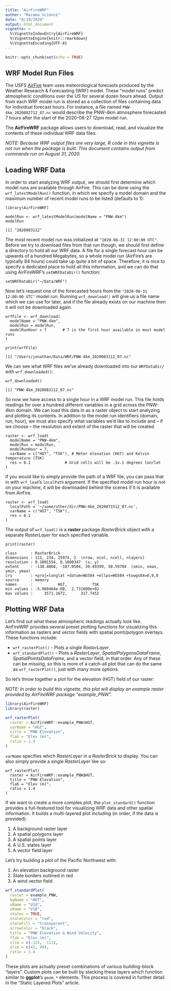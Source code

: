 ```yaml
---
title: "AirFireWRF"
author: "Mazama Science"
date: "8/19/2020"
output: html_document
vignette: >
  %\VignetteIndexEntry{AirFireWRF}
  %\VignetteEngine{knitr::rmarkdown}
  %\VignetteEncoding{UTF-8}
---
```


```r
knitr::opts_chunk$set(echo = TRUE)
```

## WRF Model Run Files

The USFS [AirFire](https://www.airfire.org) team uses meteorological forecasts 
produced by the Weather Research & Forecasting (WRF) model. These "model runs" 
predict atmospheric conditions over the US for several dozen hours ahead. Output
from each WRF model run is stored as a collection of files containing data for 
individual forecast hours. For instance, a file named `PNW-4km_2020082712_07.nc` 
would describe the PNW-4km atmosphere forecasted 7 hours after the start of the 
2020-08-27 12pm model run. 

The **AirFireWRF** package allows users to download, read, and visualize the 
contents of these individual WRF data files.

_NOTE:  Because WRF output files are very large, R code in this vignette is not 
run when the package is built. This document contains output from commands run 
on August 31, 2020._

## Loading WRF Data

In order to start analyzing WRF output, we should first determine which model 
runs are available through AirFire. This can be done using the 
`wrf_latestModelRun()` function, in which we specify a model domain and the 
maximum number of recent model runs to be listed (defaults to 1):

```
library(AirFireWRF)

modelRun <- wrf_latestModelRun(modelName = "PNW-4km")
modelRun
```

```
[1] "2020083112"
```

The most recent model run was initialized at 
`"2020-08-31 12:00:00 UTC"`. Before we try to download files from that run 
though, we should first define a directory to hold all our WRF data. A file for 
a single forecast hour can be upwards of a hundred Megabytes, so a whole model 
run (AirFire's are typically 84 hours) could take up quite a bit of space. 
Therefore, it is nice to specify a dedicated place to hold all this information, 
and we can do that using AirFireWRF's `setWRFDataDir()` function:

```
setWRFDataDir("~/Data/WRF")
```

Now let's request one of the forecasted hours from the 
`"2020-08-31 12:00:00 UTC"` model run. Running `wrf_download()` will give us 
a file name which we can use for later, and if the file already exists on our 
machine then it will not be downloaded again.

```
wrfFile <- wrf_download(
  modelName = "PNW-4km",
  modelRun = modelRun,
  modelRunHour = 7       # 7 is the first hour available in most model runs
)

print(wrfFile)
```

```
[1] "/Users/jonathan/Data/WRF/PNW-4km_2020083112_07.nc"
```

We can see what WRF files we've already downloaded into our `WRFDataDir/` with
`wrf_downloaded()`:

```
wrf_downloaded()
```

```
[1] "PNW-4km_2020083112_07.nc"
```

So now we have access to a single hour in a WRF model run. This file holds 
readings for over a hundred different variables in a grid across the PNW-4km 
domain. We can load this data in as a raster object to start analyzing and 
plotting its contents. In addition to the model run identifiers (domain, run, 
hour), we must also specify what variables we'd like to include and -- if we 
choose  --  the resolution and extent of the raster that will be created.

```
raster <- wrf_load(
  modelName = "PNW-4km",
  modelRun = modelRun,
  modelRunHour = 7,
  varName = c("HGT", "TSK"), # Meter elevation (HGT) and Kelvin temperature (TSK)
  res = 0.1               # Grid cells will be .1x.1 degrees lon/lat
)
```

If you would like to simply provide the path of a WRF file, you can pass that 
in with `wrf_load`'s `localPath` argument. If the specified model run hour is 
not on your machine, it will be downloaded behind the scenes if it is available
from AirFire.

```
raster <- wrf_load(
  localPath = '~/some/other/dir/PNW-4km_2020071512_07.nc',
  varName = c("HGT", "TSK"),
  res = 0.1
)
```

The output of `wrf_load()` is a **raster** package _RasterBrick_ object with 
a separate _RasterLayer_ for each specified variable.

```
print(raster)
```

```
class      : RasterBrick 
dimensions : 111, 234, 25974, 2  (nrow, ncol, ncell, nlayers)
resolution : 0.1001554, 0.1000347  (x, y)
extent     : -130.4868, -107.0504, 39.49399, 50.59784  (xmin, xmax, ymin, ymax)
crs        : +proj=longlat +datum=WGS84 +ellps=WGS84 +towgs84=0,0,0 
source     : memory
names      :           HGT,           TSK 
min values : -5.960464e-08,  2.731600e+02 
max values :     3571.1672,      317.7452 
```

## Plotting WRF Data

Let's find out what these atmospheric readings actually look like. AirFireWRF 
provides several preset plotting functions for visualizing this information as 
rasters and vector fields with spatial point/polygon overlays. These functions
include:

* `wrf_rasterPlot()` - Plots a single _RasterLayer_.
* `wrf_standardPlot()` - Plots a _RasterLayer_, _SpatialPolygonsDataFrame_, 
_SpatialPointsDataFrame_, and a vector field, in that order. Any of these can be 
missing, so this is more of a catch-all plot that can do the same as 
`wrf_rasterPlot()`, just with many more options.

So let's throw together a plot for the elevation (HGT) field of our raster:

_NOTE: In order to build this vignette, this plot will display an example raster
provided by AirFireWRF package "example_PNW"._

```r
library(AirFireWRF)
library(raster)

wrf_rasterPlot(
  raster = AirFireWRF::example_PNW$HGT,
  varName = "HGT",
  title = "PNW Elevation",
  flab = "Elev (m)",
  ratio = 1.4
)
```

`varName` specifies which *RasterLayer* in a *RasterBrick* to display. You can 
also simply provide a single *RasterLayer* like so:

```
wrf_rasterPlot(
  raster = AirFireWRF::example_PNW$HGT,
  title = "PNW Elevation",
  flab = "Elev (m)",
  ratio = 1.4
)
```

If we want to create a more complex plot, the `plot_standard()` function
provides a full-featured tool for visualizing WRF data and other spatial 
information. It builds a multi-layered plot including (in order, if the data is 
provided):

1. A background raster layer
2. A spatial polygons layer
3. A spatial points layer
4. A U.S. states layer
5. A vector field layer

Let's try building a plot of the Pacific Northwest with:

1. An elevation background raster
2. State borders outlined in red
3. A wind vector field

```r
wrf_standardPlot(
  raster = example_PNW,
  bgName = "HGT",
  uName = "U10",
  vName = "V10",
  states = TRUE,
  stateColor = "red",
  stateFill = "transparent",
  arrowColor = "black",
  title = "PNW Elevation & Wind Velocity",
  flab = "Elev (m)",
  xlim = c(-125, -111),
  ylim = c(42, 49),
  ratio = 1.4
)
```

These plots are actually preset combinations of various building-block "layers". 
Custom plots can be built by stacking these layers which function similar to 
**ggplot**'s `geom_*` elements. This process is covered in further detail in the 
"Static Layered Plots" article.
